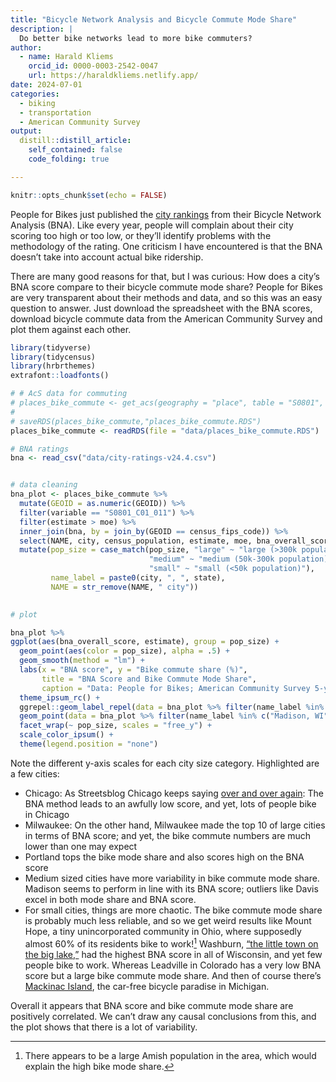 ```yaml
---
title: "Bicycle Network Analysis and Bicycle Commute Mode Share"
description: |
  Do better bike networks lead to more bike commuters?
author:
  - name: Harald Kliems 
    orcid_id: 0000-0003-2542-0047
    url: https://haraldkliems.netlify.app/
date: 2024-07-01
categories:
  - biking
  - transportation
  - American Community Survey
output:
  distill::distill_article:
    self_contained: false
    code_folding: true

---
```



```r
knitr::opts_chunk$set(echo = FALSE)
```

People for Bikes just published the [city rankings](http://cityratings.peopleforbikes.org/) from their Bicycle Network Analysis (BNA). Like every year, people will complain about their city scoring too high or too low, or they'll identify problems with the methodology of the rating. One criticism I have encountered is that the BNA doesn't take into account actual bike ridership. 

There are many good reasons for that, but I was curious: How does a city's BNA score compare to their bicycle commute mode share? People for Bikes are very transparent about their methods and data, and so this was an easy question to answer. Just download the spreadsheet with the BNA scores, download bicycle commute data from the American Community Survey and plot them against each other.


```r
library(tidyverse)
library(tidycensus)
library(hrbrthemes)
extrafont::loadfonts()

# # AcS data for commuting
# places_bike_commute <- get_acs(geography = "place", table = "S0801", year = 2022)
# 
# saveRDS(places_bike_commute,"places_bike_commute.RDS")
places_bike_commute <- readRDS(file = "data/places_bike_commute.RDS")

# BNA ratings
bna <- read_csv("data/city-ratings-v24.4.csv")


# data cleaning
bna_plot <- places_bike_commute %>% 
  mutate(GEOID = as.numeric(GEOID)) %>% 
  filter(variable == "S0801_C01_011") %>% 
  filter(estimate > moe) %>% 
  inner_join(bna, by = join_by(GEOID == census_fips_code)) %>% 
  select(NAME, city, census_population, estimate, moe, bna_overall_score, pop_size, state) %>% 
  mutate(pop_size = case_match(pop_size, "large" ~ "large (>300k population)",
                               "medium" ~ "medium (50k-300k population)",
                               "small" ~ "small (<50k population)"),
         name_label = paste0(city, ", ", state),
         NAME = str_remove(NAME, " city"))
  

# plot

bna_plot %>% 
ggplot(aes(bna_overall_score, estimate), group = pop_size) +
  geom_point(aes(color = pop_size), alpha = .5) +
  geom_smooth(method = "lm") +
  labs(x = "BNA score", y = "Bike commute share (%)",
       title = "BNA Score and Bike Commute Mode Share",
       caption = "Data: People for Bikes; American Community Survey 5-year estimates 2018-2022\nPlaces where the mode share estimate is smaller than the margin of error were excluded\nVisualization: Harald Kliems") +
  theme_ipsum_rc() +
  ggrepel::geom_label_repel(data = bna_plot %>% filter(name_label %in% c("Madison, WI", "Davis, CA", "Portland, OR", "Leadville, CO", "Mackinac Island, MI", "Chicago, IL", "Milwaukee, WI", "Mount Hope, OH", "Washburn, WI")), aes(label = name_label)) +
  geom_point(data = bna_plot %>% filter(name_label %in% c("Madison, WI", "Davis, CA", "Portland, OR", "Leadville, CO", "Mackinac Island, MI", "Chicago, IL", "Milwaukee, WI", "Mount Hope, OH", "Washburn, WI")), color = "red") +
  facet_wrap(~ pop_size, scales = "free_y") +
  scale_color_ipsum() +
  theme(legend.position = "none")
```

Note the different y-axis scales for each city size category. Highlighted are a few cities:

- Chicago: As Streetsblog Chicago keeps saying [over and over again](https://chi.streetsblog.org/2024/06/17/people-for-bikes-explains-why-chicago-is-likely-getting-another-dismal-ranking-in-its-2024-city-ratings): The BNA method leads to an awfully low score, and yet, lots of people bike in Chicago
- Milwaukee: On the other hand, Milwaukee made the top 10 of large cities in terms of BNA score; and yet, the bike commute numbers are much lower than one may expect
- Portland tops the bike mode share and also scores high on the BNA score
- Medium sized cities have more variability in bike commute mode share. Madison seems to perform in line with its BNA score; outliers like Davis excel in both mode share and BNA score.
- For small cities, things are more chaotic. The bike commute mode share is probably much less reliable, and so we get weird results like Mount Hope, a tiny unincorporated community in Ohio, where supposedly almost 60% of its residents bike to work![^1] Washburn, ["the little town on the big lake,"](https://washburnchamber.com/) had the highest BNA score in all of Wisconsin, and yet few people bike to work. Whereas Leadville in Colorado has a very low BNA score but a large bike commute mode share. And then of course there's [Mackinac Island](https://www.mackinacisland.org/), the car-free bicycle paradise in Michigan.

[^1]: There appears to be a large Amish population in the area, which would explain the high bike mode share.

Overall it appears that BNA score and bike commute mode share are positively correlated. We can't draw any causal conclusions from this, and the plot shows that there is a lot of variability.